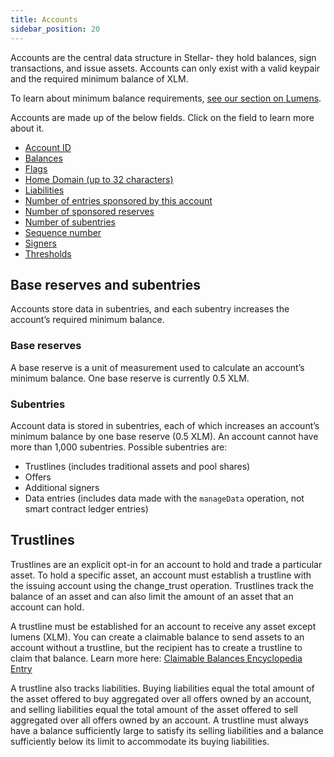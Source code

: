 ```yaml
---
title: Accounts
sidebar_position: 20
---
```


Accounts are the central data structure in Stellar- they hold balances, sign transactions, and issue assets. Accounts can only exist with a valid keypair and the required minimum balance of XLM.

To learn about minimum balance requirements, [see our section on Lumens](../lumens.mdx#minimum-balance).

Accounts are made up of the below fields. Click on the field to learn more about it.

- [Account ID](../../glossary.mdx#account-id)
- [Balances](../../glossary.mdx#balance)
- [Flags](../../glossary.mdx#flags)
- [Home Domain (up to 32 characters)](../../glossary.mdx#home-domain)
- [Liabilities](../../glossary.mdx#liability)
- [Number of entries sponsored by this account](../../encyclopedia/transactions-specialized/sponsored-reserves.mdx)
- [Number of sponsored reserves](../../encyclopedia/transactions-specialized/sponsored-reserves.mdx)
- [Number of subentries](./accounts.mdx#subentries)
- [Sequence number](../../glossary.mdx#sequence-number)
- [Signers](../../encyclopedia/security/signatures-multisig.mdx)
- [Thresholds](../../encyclopedia/security/signatures-multisig.mdx#thresholds)

## Base reserves and subentries

Accounts store data in subentries, and each subentry increases the account’s required minimum balance.

### Base reserves

A base reserve is a unit of measurement used to calculate an account’s minimum balance. One base reserve is currently 0.5 XLM.

### Subentries

Account data is stored in subentries, each of which increases an account’s minimum balance by one base reserve (0.5 XLM). An account cannot have more than 1,000 subentries. Possible subentries are:

- Trustlines (includes traditional assets and pool shares)
- Offers
- Additional signers
- Data entries (includes data made with the `manageData` operation, not smart contract ledger entries)

## Trustlines

Trustlines are an explicit opt-in for an account to hold and trade a particular asset. To hold a specific asset, an account must establish a trustline with the issuing account using the change_trust operation. Trustlines track the balance of an asset and can also limit the amount of an asset that an account can hold.

A trustline must be established for an account to receive any asset except lumens (XLM). You can create a claimable balance to send assets to an account without a trustline, but the recipient has to create a trustline to claim that balance. Learn more here: [Claimable Balances Encyclopedia Entry](../../encyclopedia/transactions-specialized/claimable-balances.mdx)

A trustline also tracks liabilities. Buying liabilities equal the total amount of the asset offered to buy aggregated over all offers owned by an account, and selling liabilities equal the total amount of the asset offered to sell aggregated over all offers owned by an account. A trustline must always have a balance sufficiently large to satisfy its selling liabilities and a balance sufficiently below its limit to accommodate its buying liabilities.
